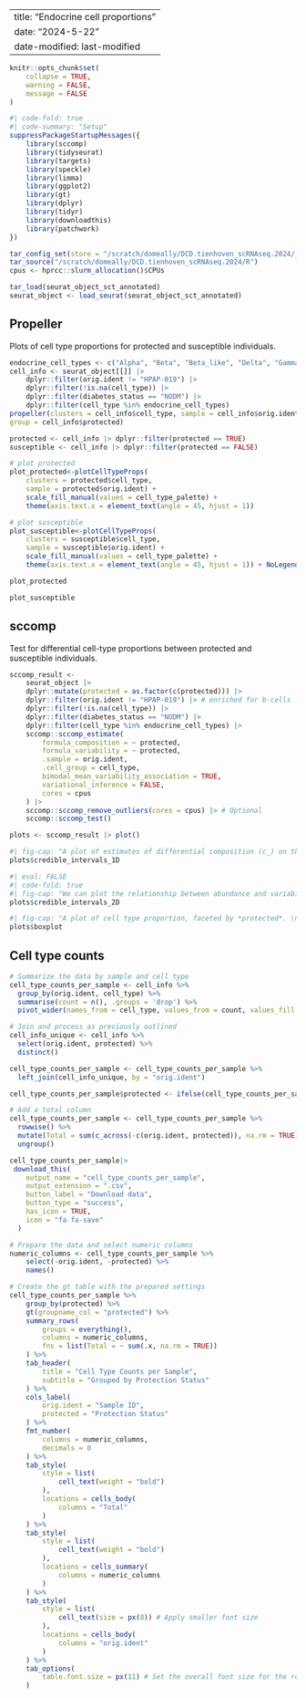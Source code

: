 
---
title: "Endocrine cell proportions"
date: "2024-5-22" 
date-modified: last-modified
---

```r
knitr::opts_chunk$set(
    collapse = TRUE,
    warning = FALSE,
    message = FALSE
)
```


```r
#| code-fold: true
#| code-summary: "Setup"
suppressPackageStartupMessages({
    library(sccomp)
    library(tidyseurat)
    library(targets)
    library(speckle)
    library(limma)
    library(ggplot2)
    library(gt)
    library(dplyr)
    library(tidyr)
    library(downloadthis)
    library(patchwork)
})

tar_config_set(store = "/scratch/domeally/DCD.tienhoven_scRNAseq.2024/_targets")
tar_source("/scratch/domeally/DCD.tienhoven_scRNAseq.2024/R")
cpus <- hprcc::slurm_allocation()$CPUs

tar_load(seurat_object_sct_annotated)
seurat_object <- load_seurat(seurat_object_sct_annotated)

```

## Propeller

Plots of cell type proportions for protected and susceptible individuals.

```r
endocrine_cell_types <- c("Alpha", "Beta", "Beta_like", "Delta", "Gamma", "Epsilon")
cell_info <- seurat_object[[]] |>
    dplyr::filter(orig.ident != "HPAP-019") |>
    dplyr::filter(!is.na(cell_type)) |>
    dplyr::filter(diabetes_status == "NODM") |>
    dplyr::filter(cell_type %in% endocrine_cell_types)
propeller(clusters = cell_info$cell_type, sample = cell_info$orig.ident,
group = cell_info$protected)

protected <- cell_info |> dplyr::filter(protected == TRUE) 
susceptible <- cell_info |> dplyr::filter(protected == FALSE)

# plot protected
plot_protected<-plotCellTypeProps(
    clusters = protected$cell_type,
    sample = protected$orig.ident) +
    scale_fill_manual(values = cell_type_palette) +
    theme(axis.text.x = element_text(angle = 45, hjust = 1)) 

# plot susceptible
plot_susceptible<-plotCellTypeProps(
    clusters = susceptible$cell_type,
    sample = susceptible$orig.ident) +
    scale_fill_manual(values = cell_type_palette) +
    theme(axis.text.x = element_text(angle = 45, hjust = 1)) + NoLegend()

plot_protected

plot_susceptible
```

## sccomp 

Test for differential cell-type proportions between protected and susceptible individuals.

```r
sccomp_result <-
    seurat_object |>
    dplyr::mutate(protected = as.factor(c(protected))) |>
    dplyr::filter(orig.ident != "HPAP-019") |> # enriched for b-cells
    dplyr::filter(!is.na(cell_type)) |>
    dplyr::filter(diabetes_status == "NODM") |>
    dplyr::filter(cell_type %in% endocrine_cell_types) |>
    sccomp::sccomp_estimate(
        formula_composition = ~ protected,
        formula_variability = ~ protected,
        .sample = orig.ident,
        .cell_group = cell_type,
        bimodal_mean_variability_association = TRUE,
        variational_inference = FALSE,
        cores = cpus
    ) |>
    sccomp::sccomp_remove_outliers(cores = cpus) |> # Optional
    sccomp::sccomp_test()

plots <- sccomp_result |> plot()
```

```r
#| fig-cap: "A plot of estimates of differential composition (c_) on the x-axis and differential variability (v_) on the y-axis. The error bars represent 95% credible intervals. The dashed lines represent the minimal effect that the hypothesis test is based on. An effect is labelled as significant if bigger than the minimal effect according to the 95% credible interval."
plots$credible_intervals_1D
```

```r
#| eval: FALSE
#| code-fold: true
#| fig-cap: "We can plot the relationship between abundance and variability. As we can see below, they are positively correlated, you also appreciate that this relationship is by model for single cell RNA sequencing data."
plots$credible_intervals_2D
```

```r
#| fig-cap: "A plot of cell type proportion, faceted by *protected*. \n The blue boxplots represent the posterior predictive check. If the model is likely to be descriptively adequate to the data, the blue box plot should roughly overlay with the black box plot, which represents the observed data. The colour coding represents the significant associations for composition and/or variability."
plots$boxplot
```

## Cell type counts

```r
# Summarize the data by sample and cell type
cell_type_counts_per_sample <- cell_info %>%
  group_by(orig.ident, cell_type) %>%
  summarise(count = n(), .groups = 'drop') %>%
  pivot_wider(names_from = cell_type, values_from = count, values_fill = list(count = 0))

# Join and process as previously outlined
cell_info_unique <- cell_info %>%
  select(orig.ident, protected) %>%
  distinct()

cell_type_counts_per_sample <- cell_type_counts_per_sample %>%
  left_join(cell_info_unique, by = "orig.ident")

cell_type_counts_per_sample$protected <- ifelse(cell_type_counts_per_sample$protected, "Protected", "Susceptible")

# Add a total column
cell_type_counts_per_sample <- cell_type_counts_per_sample %>%
  rowwise() %>%
  mutate(Total = sum(c_across(-c(orig.ident, protected)), na.rm = TRUE)) %>%
  ungroup()

cell_type_counts_per_sample|>
 download_this(
    output_name = "cell_type_counts_per_sample",
    output_extension = ".csv",
    button_label = "Download data",
    button_type = "success",
    has_icon = TRUE,
    icon = "fa fa-save"
  )
```

```r
# Prepare the data and select numeric columns
numeric_columns <- cell_type_counts_per_sample %>%
    select(-orig.ident, -protected) %>%
    names()

# Create the gt table with the prepared settings
cell_type_counts_per_sample %>%
    group_by(protected) %>%
    gt(groupname_col = "protected") %>%
    summary_rows(
        groups = everything(),
        columns = numeric_columns,
        fns = list(Total = ~ sum(.x, na.rm = TRUE))
    ) %>%
    tab_header(
        title = "Cell Type Counts per Sample",
        subtitle = "Grouped by Protection Status"
    ) %>%
    cols_label(
        orig.ident = "Sample ID",
        protected = "Protection Status"
    ) %>%
    fmt_number(
        columns = numeric_columns,
        decimals = 0
    ) %>%
    tab_style(
        style = list(
            cell_text(weight = "bold")
        ),
        locations = cells_body(
            columns = "Total"
        )
    ) %>%
    tab_style(
        style = list(
            cell_text(weight = "bold")
        ),
        locations = cells_summary(
            columns = numeric_columns
        )
    ) %>%
    tab_style(
        style = list(
            cell_text(size = px(8)) # Apply smaller font size
        ),
        locations = cells_body(
            columns = "orig.ident"
        )
    ) %>%
    tab_options(
        table.font.size = px(11) # Set the overall font size for the rest of the table
    ) 
```
